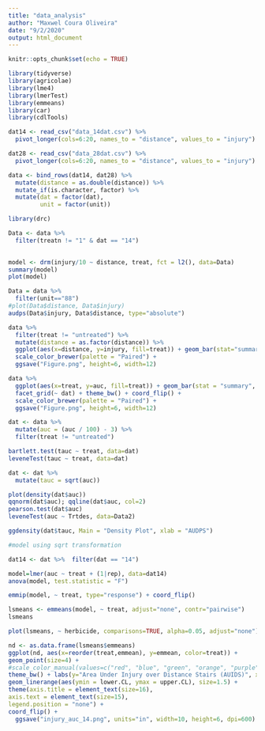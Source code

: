 ```yaml
---
title: "data_analysis"
author: "Maxwel Coura Oliveira"
date: "9/2/2020"
output: html_document
---
```


```r
knitr::opts_chunk$set(echo = TRUE)
```

```r
library(tidyverse)
library(agricolae)
library(lme4)
library(lmerTest)
library(emmeans)
library(car)
library(cdlTools)
```


```r
dat14 <- read_csv("data_14dat.csv") %>% 
  pivot_longer(cols=6:20, names_to = "distance", values_to = "injury")

dat28 <- read_csv("data_28dat.csv") %>% 
  pivot_longer(cols=6:20, names_to = "distance", values_to = "injury")

data <- bind_rows(dat14, dat28) %>% 
  mutate(distance = as.double(distance)) %>% 
  mutate_if(is.character, factor) %>% 
  mutate(dat = factor(dat),
         unit = factor(unit))
```
```r
library(drc)

Data <- data %>% 
  filter(treatn != "1" & dat == "14") 
  

model <- drm(injury/10 ~ distance, treat, fct = l2(), data=Data)
summary(model)
plot(model)
```
```r
Data = data %>%
  filter(unit=="88") 
#plot(Data$distance, Data$injury)
audps(Data$injury, Data$distance, type="absolute")
```



```r
data %>% 
  filter(treat != "untreated") %>% 
  mutate(distance = as.factor(distance)) %>% 
  ggplot(aes(x=distance, y=injury, fill=treat)) + geom_bar(stat="summary", position = "dodge", fun.y="mean") + facet_grid(dat ~ treat) + theme_bw() +
  scale_color_brewer(palette = "Paired") +
  ggsave("Figure.png", height=6, width=12)
```
```r
data %>% 
  ggplot(aes(x=treat, y=auc, fill=treat)) + geom_bar(stat = "summary", show.legend = FALSE) +
  facet_grid(~ dat) + theme_bw() + coord_flip() +
  scale_color_brewer(palette = "Paired") +
  ggsave("Figure.png", height=6, width=12)
```

```r
dat <- data %>% 
  mutate(auc = (auc / 100) - 3) %>% 
  filter(treat != "untreated")

bartlett.test(tauc ~ treat, data=dat)
leveneTest(tauc ~ treat, data=dat)

dat <- dat %>%   
  mutate(tauc = sqrt(auc))

plot(density(dat$auc))
qqnorm(dat$auc); qqline(dat$auc, col=2)
pearson.test(dat$auc)
leveneTest(auc ~ Trtdes, data=Data2)

ggdensity(dat$tauc, Main = "Density Plot", xlab = "AUDPS")
```


```r
#model using sqrt transformation

dat14 <- dat %>%  filter(dat == "14")

model=lmer(auc ~ treat + (1|rep), data=dat14)
anova(model, test.statistic = "F")
```

```r
emmip(model, ~ treat, type="response") + coord_flip()
```


```r
lsmeans <- emmeans(model, ~ treat, adjust="none", contr="pairwise")
lsmeans
```


```r
plot(lsmeans, ~ herbicide, comparisons=TRUE, alpha=0.05, adjust="none")
```


```r
nd <- as.data.frame(lsmeans$emmeans)
ggplot(nd, aes(x=reorder(treat,emmean), y=emmean, color=treat)) + 
geom_point(size=4) + 
#scale_color_manual(values=c("red", "blue", "green", "orange", "purple")) +
theme_bw() + labs(y="Area Under Injury over Distance Stairs (AUIDS)", x="Herbicides") +
geom_linerange(aes(ymin = lower.CL, ymax = upper.CL), size=1.5) + 
theme(axis.title = element_text(size=16),
axis.text = element_text(size=15),
legend.position = "none") +
coord_flip() + 
  ggsave("injury_auc_14.png", units="in", width=10, height=6, dpi=600)
```




